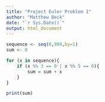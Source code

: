 ```yaml
---
title: "Project Euler Problem 1"
author: "Matthew Beck"
date: "`r Sys.Date()`"
output: html_document
---
```



```r
sequence <- seq(0,999,by=1)
sum <- 0

for (x in sequence){
    if (x %% 3 == 0 | x %% 5 == 0){
        sum = sum + x
    }
}

print(sum)
```
